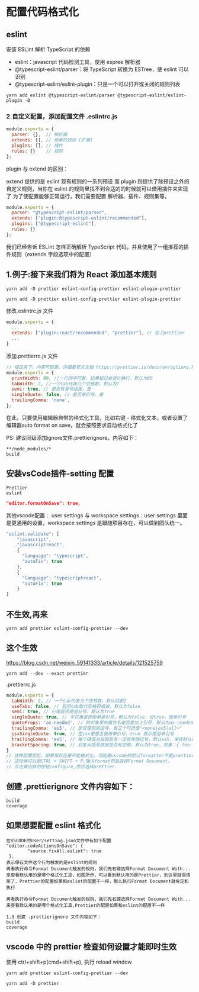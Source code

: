 # 配置代码格式化

## eslint

安装 ESLint 解析 TypeScript 的依赖
* eslint：javascript 代码检测工具，使用 espree 解析器
* @typescript-eslint/parser：将 TypeScript 转换为 ESTree，使 eslint 可以识别
* @typescript-eslint/eslint-plugin：只是一个可以打开或关闭的规则列表

```
yarn add eslint @typescript-eslint/parser @typescript-eslint/eslint-plugin -D
```

### 2.自定义配置，添加配置文件 .eslintrc.js

```js
module.exports = {
  parser: {},  // 解析器
  extends: [], // 继承的规则 [扩展]
  plugins: [], // 插件
  rules: {}    // 规则
};
```

plugin 与 extend 的区别：

extend 提供的是 eslint 现有规则的一系列预设
而 plugin 则提供了除预设之外的自定义规则，当你在 eslint 的规则里找不到合适的的时候就可以借用插件来实现了
为了使配置能够正常运行，我们需要配置 解析器、插件、规则集等。
```js
module.exports = {
  parser: "@typescript-eslint/parser",
  extends: ["plugin:@typescript-eslint/recommended"],
  plugins: ["@typescript-eslint"],
  rules: {}
};
```

我们已经告诉 ESLint 怎样正确解析 TypeScript 代码，并且使用了一组推荐的插件规则（extends 字段选项中的配置）

## 1.例子:接下来我们将为 React 添加基本规则
```
yarn add -D prettier eslint-config-prettier eslint-plugin-prettier

yarn add -D prettier eslint-config-prettier eslint-plugin-prettier
```

修改.eslintrc.js 文件
```js
module.exports = {
  ...
  extends: ["plugin:react/recommended", "prettier"], // 加了prettier
  ...
}
```

添加.prettierrc.js 文件
```js
// 根目录下，内容可配置，详细看官方文档 https://prettier.io/docs/en/options.html
module.exports = {
  printWidth: 80, //一行的字符数，如果超过会进行换行，默认为80
  tabWidth: 2, //一个tab代表几个空格数，默认为2
  semi: true, // 是否有冒号结尾，是
  singleQuote: false, // 是否单引号，是
  trailingComma: 'none',
};
```

在此，只要使用编辑器自带的格式化工具，比如右键 - 格式化文本，或者设置了编辑器auto format on save，就会按照要求自动格式化了

PS: 建议同级添加ignore文件.prettierignore，内容如下：
```
**/node_modules/*
build
```

## 安装vsCode插件-setting 配置
```
Prettier
eslint
```

```json
"editor.formatOnSave": true,
```

其他vscode配置：
user settings 与 workspace settings：user settings 里面是更通用的设置，workspace settings 是跟随项目存在，可以做到团队统一。

```js
"eslint.validate": [
    "javascript",
    "javascriptreact",
    {
      "language": "typescript",
      "autoFix": true
    },
    {
      "language": "typescriptreact",
      "autoFix": true
    }
]
```

## 不生效,再来
```
yarn add prettier eslint-config-prettier --dev
```

## 这个生效
https://blog.csdn.net/weixin_59141333/article/details/121525759

```
yarn add --dev --exact prettier
```

.prettierrc.js
```js
module.exports = {
  tabWidth: 2, // 一个tab代表几个空格数，默认就是2
  useTabs: false, // 启用tab取代空格符缩进，默认为false
  semi: true, // 行尾是否使用分号，默认为true
  singleQuote: true, // 字符串是否使用单引号，默认为false，设true，即单引号
  quoteProps: 'as-needed', // 给对象里的属性名是否要加上引号，默认为as-needed，即根据需要决定，如果不加引号会报错则加，否则不加
  trailingComma: 'es5', // 是否使用尾逗号，有三个可选值"<none|es5|all>"
  jsxSingleQuote: true, // 在jsx里是否使用单引号，true 表示使用单引号
  trailingComma: 'es5', // 每个键值对后面是否一定有尾随逗号，默认es5，保持默认即可
  bracketSpacing: true, // 对象大括号直接是否有空格，默认为true，效果：{ foo: bar }
}
// 这样配置完后，如果保存还是不能格式化，可能是vscode的默认formatter不是prettier。
// 这时候可以按CTRL + SHIFT + P,输入format然后选择Format Document，
// 点击弹出框的按钮configure,然后选择prettier.
```

## 创建 .prettierignore 文件内容如下：
```
build
coverage
```

## 如果想要配置 eslint 格式化
```
在VSCODE的User/setting.json文件中有如下配置
"editor.codeActionsOnSave": {
        "source.fixAll.eslint": true
 },
表示保存文件这个行为触发的是eslint的规则
再看执行命令Format Document触发的规则，我们先右键选择Format Document With...来查看默认用的是哪个格式化工具，如图所示，可以看到默认用的是Prettier，到这里就很清晰了，Prettier的配置如果和eslint的配置不一样，那么执行Format Document就肯定和执行

再看执行命令Format Document触发的规则，我们先右键选择Format Document With...来查看默认用的是哪个格式化工具,Prettier的配置如果和eslint的配置不一样

```

```text
1.3 创建 .prettierignore 文件内容如下：
build
coverage
```

## vscode 中的 prettier 检查如何设置才能即时生效

使用 ctrl+shift+p(cmd+shift+p), 执行 reload window

```
yarn add prettier eslint-config-prettier --dev

yarn add -D prettier
```

